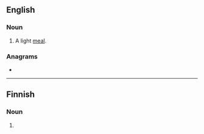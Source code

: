 ==English==

===Noun===
{{en-noun}}

# A light [[meal]].

===Anagrams===
* {{anagrams|en|a=emmntu|-mentum|mentum}}

----

==Finnish==

===Noun===
{{head|fi|noun form}}

# {{fi-form of|nummi|case=nominative|pl=plural}}